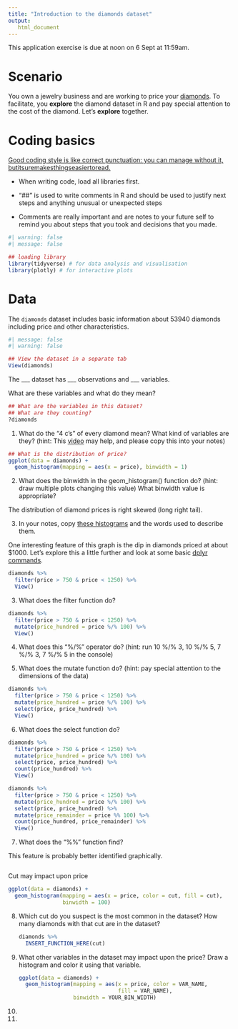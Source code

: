 ```yaml
---
title: "Introduction to the diamonds dataset"
output: 
   html_document
---
```


::: callout-important
This application exercise is due at noon on 6 Sept at 11:59am.
:::

# Scenario

You own a jewelry business and are working to price your [diamonds](tps://www.londonde.com/blogs/worlds-most-famous-diamonds/). To facilitate, you **explore** the diamond dataset in R and pay special attention to the cost of the diamond. Let's **explore** together.

# Coding basics

[Good coding style is like correct punctuation: you can manage without it, butitsuremakesthingseasiertoread.](https://style.tidyverse.org/index.html)

-   When writing code, load all libraries first.

-   "\##" is used to write comments in R and should be used to justify next steps and anything unusual or unexpected steps

-   Comments are really important and are notes to your future self to remind you about steps that you took and decisions that you made.

```r
#| warning: false
#| message: false

## loading library
library(tidyverse) # for data analysis and visualisation
library(plotly) # for interactive plots
```

# Data

The `diamonds` dataset includes basic information about 53940 diamonds including price and other characteristics.

```r
#| message: false
#| warning: false

## View the dataset in a separate tab
View(diamonds)
```

The \_\_\_ dataset has \_\_\_ observations and \_\_\_ variables.

What are these variables and what do they mean?

```r
## What are the variables in this dataset?
## What are they counting?
?diamonds
```

1.  What do the "4 c's" of every diamond mean? What kind of variables are they? (hint: This [video](https://www.youtube.com/watch?v=FqB5Es1HXI4) may help, and please copy this into your notes)

```r
## What is the distribution of price?
ggplot(data = diamonds) +
  geom_histogram(mapping = aes(x = price), binwidth = 1) 
```

2.  What does the binwidth in the geom_histogram() function do? (hint: draw multiple plots changing this value) What binwidth value is appropriate?

The distribution of diamond prices is right skewed (long right tail).

3.  In your notes, copy [these histograms](https://www.statology.org/describe-shape-of-histogram/) and the words used to describe them.

One interesting feature of this graph is the dip in diamonds priced at about \$1000. Let's explore this a little further and look at some basic [dplyr commands](https://raw.githubusercontent.com/rstudio/cheatsheets/main/data-transformation.pdf).

```r
diamonds %>% 
  filter(price > 750 & price < 1250) %>% 
  View()
```

3.  What does the filter function do?

```r
diamonds %>% 
  filter(price > 750 & price < 1250) %>% 
  mutate(price_hundred = price %/% 100) %>% 
  View()
```

4.  What does this "%/%" operator do? (hint: run 10 %/% 3, 10 %/% 5, 7 %/% 3, 7 %/% 5 in the console)

5.  What does the mutate function do? (hint: pay special attention to the dimensions of the data)

```r
diamonds %>% 
  filter(price > 750 & price < 1250) %>% 
  mutate(price_hundred = price %/% 100) %>% 
  select(price, price_hundred) %>% 
  View()
```

6.  What does the select function do?

```r
diamonds %>% 
  filter(price > 750 & price < 1250) %>% 
  mutate(price_hundred = price %/% 100) %>% 
  select(price, price_hundred) %>% 
  count(price_hundred) %>% 
  View()
```

```r
diamonds %>% 
  filter(price > 750 & price < 1250) %>% 
  mutate(price_hundred = price %/% 100) %>% 
  select(price, price_hundred) %>% 
  mutate(price_remainder = price %% 100) %>% 
  count(price_hundred, price_remainder) %>% 
  View()
```

7.  What does the "%%" function find?

This feature is probably better identified graphically.

```r

```

Cut may impact upon price

```r
ggplot(data = diamonds) +
  geom_histogram(mapping = aes(x = price, color = cut, fill = cut),
                 binwidth = 100) 
```

8.  Which cut do you suspect is the most common in the dataset? How many diamonds with that cut are in the dataset?

    ```r
    diamonds %>% 
      INSERT_FUNCTION_HERE(cut)
    ```

9.  What other variables in the dataset may impact upon the price? Draw a histogram and color it using that variable.

    ```r
    ggplot(data = diamonds) +
      geom_histogram(mapping = aes(x = price, color = VAR_NAME, 
                                   fill = VAR_NAME), 
                     binwidth = YOUR_BIN_WIDTH) 
    ```

10. 

11. 
